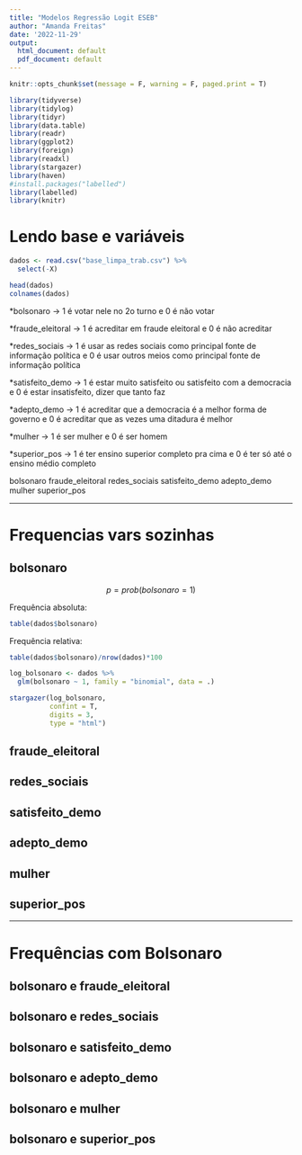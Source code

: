```yaml
---
title: "Modelos Regressão Logit ESEB"
author: "Amanda Freitas"
date: '2022-11-29'
output:
  html_document: default
  pdf_document: default
---
```


```r
knitr::opts_chunk$set(message = F, warning = F, paged.print = T)
```

```r
library(tidyverse)
library(tidylog)
library(tidyr)
library(data.table)
library(readr)
library(ggplot2)
library(foreign)
library(readxl)
library(stargazer)
library(haven)
#install.packages("labelled")
library(labelled)
library(knitr)
```


# Lendo base e variáveis

```r
dados <- read.csv("base_limpa_trab.csv") %>% 
  select(-X)

head(dados)
colnames(dados)
```

*bolsonaro -> 1 é votar nele no 2o turno e 0 é não votar

*fraude_eleitoral -> 1 é acreditar em fraude eleitoral e 0 é não acreditar

*redes_sociais -> 1 é usar as redes sociais como principal fonte de informação política e 0 é usar outros meios como principal fonte de informação política

*satisfeito_demo -> 1 é estar muito satisfeito ou satisfeito com a democracia e 0 é estar insatisfeito, dizer que tanto faz

*adepto_demo -> 1 é acreditar que a democracia é a melhor forma de governo e 0 é acreditar que as vezes uma ditadura é melhor

*mulher -> 1 é ser mulher e 0 é ser homem

*superior_pos -> 1 é ter ensino superior completo pra cima e 0 é ter só até o ensino médio completo


bolsonaro
fraude_eleitoral
redes_sociais
satisfeito_demo
adepto_demo
mulher
superior_pos


------------------

# Frequencias vars sozinhas

## bolsonaro

$$p = prob(bolsonaro = 1)$$

Frequência absoluta:
```r
table(dados$bolsonaro)
```

Frequência relativa:
```r
table(dados$bolsonaro)/nrow(dados)*100
```

```r
log_bolsonaro <- dados %>% 
  glm(bolsonaro ~ 1, family = "binomial", data = .)
```

```r
stargazer(log_bolsonaro,
          confint = T,
          digits = 3,
          type = "html")
```



## fraude_eleitoral
## redes_sociais
## satisfeito_demo
## adepto_demo
## mulher
## superior_pos

----------

# Frequências com Bolsonaro

## bolsonaro e fraude_eleitoral
## bolsonaro e redes_sociais
## bolsonaro e satisfeito_demo
## bolsonaro e adepto_demo
## bolsonaro e mulher
## bolsonaro e superior_pos
